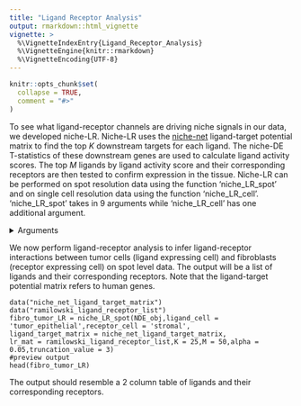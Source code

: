 ```yaml
---
title: "Ligand Receptor Analysis"
output: rmarkdown::html_vignette
vignette: >
  %\VignetteIndexEntry{Ligand_Receptor_Analysis}
  %\VignetteEngine{knitr::rmarkdown}
  %\VignetteEncoding{UTF-8}
---
```


```r
knitr::opts_chunk$set(
  collapse = TRUE,
  comment = "#>"
)
```
To see what ligand-receptor channels are driving niche signals in our data, we developed niche-LR. Niche-LR uses the [niche-net](https://www.nature.com/articles/s41592-019-0667-5) ligand-target potential matrix to find the top $K$ downstream targets for each ligand. The niche-DE T-statistics of these downstream genes are used to calculate ligand activity scores. The top $M$ ligands by ligand activity score and their corresponding receptors are then tested to confirm expression in the tissue. Niche-LR can be performed on spot resolution data using the function 'niche_LR_spot' and on single cell resolution data using the function 'niche_LR_cell'. 'niche_LR_spot' takes in 9 arguments while 'niche_LR_cell' has one additional argument.

<details>
  <summary>Arguments</summary>
  
+ object: Niche-DE object
+ ligand cell: The cell type that expresses the ligand
+ receptor cell: The cell type that expresses the receptor
+ ligand_target_matrix: A matrix that measures the association between ligands and their downstream target genes. The dimension should be #target genes by #ligands
+ lr-mat: A matrix that matches ligands with their corresponding receptors. This matrix should have two columns. The first will be ligands and the second will be the corresponding receptors
+ K: The number of downstream target genes to use when calculating the ligand activity score. Default value is 25.
+ M: The maximum number of ligands that can pass initial filtering. Default value is 50.
+ alpha: The level at which to perform the Benjamini Hochberg correction. Default value is 0.05.
+ truncation value: The value at which to truncate T statistics.

For 'niche_LR_cell', their is an additional parameter 'alpha_2' which refers to the null quantile to compare observed epression to. That is that we compare expression of the ligand and receptor to see if it is greater than the 'alpha_2' percentile of gene expression over all genes expressed in the ligand expressing or receptor expressing cell.The Default value is 0.5 (50th percentile).
</details>

  
We now perform ligand-receptor analysis to infer ligand-receptor interactions between tumor cells (ligand expressing cell) and fibroblasts (receptor expressing cell) on spot level data. The output will be a list of ligands and their corresponding receptors. Note that the ligand-target potential matrix refers to human genes. 

```
data("niche_net_ligand_target_matrix")
data("ramilowski_ligand_receptor_list")
fibro_tumor_LR = niche_LR_spot(NDE_obj,ligand_cell = 'tumor_epithelial',receptor_cell = 'stromal',
ligand_target_matrix = niche_net_ligand_target_matrix,
lr_mat = ramilowski_ligand_receptor_list,K = 25,M = 50,alpha = 0.05,truncation_value = 3)
#preview output
head(fibro_tumor_LR)
```
The output should resemble a 2 column table of ligands and their corresponding receptors.
